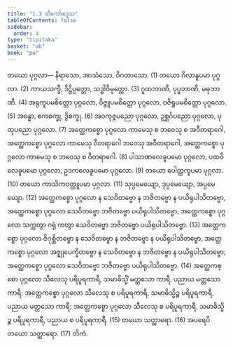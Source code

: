 ```yaml
---
title: "1.3 တိကော်ဒ္ဒေသ"
tableOfContents: false
sidebar:
  order: 4
type: "tipitaka"
basket: "ab"
book: "pu"
---
```



<DynamicBreadcrumb />

<Division number="9" book="pu">

<Paragraph number="92" book="pu">
<Emphasis>တယော ပုဂ္ဂလာ—</Emphasis>
</Paragraph>

<Paragraph number="93" book="pu">
နိရာသော, အာသံသော, ဝိဂတာသော. (1)
</Paragraph>

<Paragraph number="94" book="pu">
တယော ဂိလာနူပမာ ပုဂ္ဂလာ. (2)
</Paragraph>

<Paragraph number="95" book="pu">
ကာယသက္ခီ, ဒိဋ္ဌိပ္ပတ္တော, သဒ္ဓါဝိမုတ္တော. (3)
</Paragraph>

<Paragraph number="96" book="pu">
ဂူထဘာဏီ, ပုပ္ဖဘာဏီ, မဓုဘာဏီ. (4)
</Paragraph>

<Paragraph number="97" book="pu">
အရုကူပမစိတ္တော ပုဂ္ဂလော, ဝိဇ္ဇူပမစိတ္တော ပုဂ္ဂလော, ဝဇိရူပမစိတ္တော ပုဂ္ဂလော. (5)
</Paragraph>

<Paragraph number="98" book="pu">
အန္ဓော, ဧကစက္ခု, ဒွိစက္ခု. (6)
</Paragraph>

<Paragraph number="99" book="pu">
အဝကုဇ္ဇပညော ပုဂ္ဂလော, ဥစ္ဆင်္ဂပညော ပုဂ္ဂလော, ပုထုပညော ပုဂ္ဂလော. (7)
</Paragraph>

<Paragraph number="100" book="pu">
အတ္ထေကစ္စော ပုဂ္ဂလော ကာမေသု စ ဘဝေသု စ အဝီတရာဂေါ, အတ္ထေကစ္စော ပုဂ္ဂလော ကာမေသု ဝီတရာဂေါ ဘဝေသု အဝီတရာဂေါ, အတ္ထေကစ္စော ပုဂ္ဂလော ကာမေသု စ ဘဝေသု စ ဝီတရာဂေါ. (8)
</Paragraph>

<Paragraph number="101" book="pu">
ပါသာဏလေခူပမော ပုဂ္ဂလော, ပထဝိလေခူပမော ပုဂ္ဂလော, ဥဒကလေခူပမော ပုဂ္ဂလော. (9)
</Paragraph>

<Paragraph number="102" book="pu">
တယော ပေါတ္ထကူပမာ ပုဂ္ဂလာ. (10)
</Paragraph>

<Paragraph number="103" book="pu">
တယော ကာသိကဝတ္ထူပမာ ပုဂ္ဂလာ. (11)
</Paragraph>

<Paragraph number="104" book="pu">
သုပ္ပမေယျော, ဒုပ္ပမေယျော, အပ္ပမေယျော. (12)
</Paragraph>

<Paragraph number="105" book="pu">
အတ္ထေကစ္စော ပုဂ္ဂလော န သေဝိတဗ္ဗော န ဘဇိတဗ္ဗော န ပယိရုပါသိတဗ္ဗော, အတ္ထေကစ္စော ပုဂ္ဂလော သေဝိတဗ္ဗော ဘဇိတဗ္ဗော ပယိရုပါသိတဗ္ဗော, အတ္ထေကစ္စော ပုဂ္ဂလော သက္ကတွာ ဂရုံ ကတွာ သေဝိတဗ္ဗော ဘဇိတဗ္ဗော ပယိရုပါသိတဗ္ဗော. (13)
</Paragraph>

<Paragraph number="106" book="pu">
အတ္ထေကစ္စော ပုဂ္ဂလော ဇိဂုစ္ဆိတဗ္ဗော န သေဝိတဗ္ဗော န ဘဇိတဗ္ဗော န ပယိရုပါသိတဗ္ဗော, အတ္ထေကစ္စော ပုဂ္ဂလော အဇ္ဈုပေက္ခိတဗ္ဗော န သေဝိတဗ္ဗော န ဘဇိတဗ္ဗော န ပယိရုပါသိတဗ္ဗော; အတ္ထေကစ္စော ပုဂ္ဂလော သေဝိတဗ္ဗော ဘဇိတဗ္ဗော ပယိရုပါသိတဗ္ဗော. (14)
</Paragraph>

<Paragraph number="107" book="pu">
အတ္ထေကစ္စော ပုဂ္ဂလော သီလေသု ပရိပူရကာရီ, သမာဓိသ္မိံ မတ္တသော ကာရီ, ပညာယ မတ္တသော ကာရီ; အတ္ထေကစ္စော ပုဂ္ဂလော သီလေသု စ ပရိပူရကာရီ, သမာဓိသ္မိဉ္စ ပရိပူရကာရီ, ပညာယ မတ္တသော ကာရီ; အတ္ထေကစ္စော ပုဂ္ဂလော သီလေသု စ ပရိပူရကာရီ, သမာဓိသ္မိဉ္စ ပရိပူရကာရီ, ပညာယ စ ပရိပူရကာရီ. (15)
</Paragraph>

<Paragraph number="108" book="pu">
တယော သတ္ထာရော. (16)
</Paragraph>

<Paragraph number="109" book="pu">
အပရေပိ တယော သတ္ထာရော. (17)

</Paragraph>
</Division>

<Paragraph number="110" type="center" book="pu">
တိကံ.
</Paragraph>